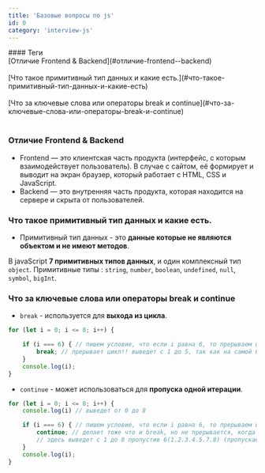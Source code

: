```yaml
---
title: 'Базовые вопросы по js'
id: 0
category: 'interview-js'
---
```


<div className = 'mdHead'>
#### Теги
<div className = 'tag_js'> [Отличие Frontend & Backend](#отличие-frontend--backend) </div><br/>
<div className = 'tag_js'> [Что такое примитивный тип данных и какие есть.](#что-такое-примитивный-тип-данных-и-какие-есть) </div><br/>
<div className = 'tag_js'> [Что за ключевые слова или операторы break и continue](#что-за-ключевые-слова-или-операторы-break-и-continue) </div><br/>

</div>

### Отличие Frontend & Backend
* Frontend — это клиентская часть продукта (интерфейс, с которым взаимодействует пользователь). В случае с сайтом, её формирует и выводит на экран браузер, который работает с HTML, CSS и JavaScript.
* Backend — это внутренняя часть продукта, которая находится на сервере и скрыта от пользователей.

### Что такое примитивный тип данных и какие есть.

* Примитивный тип данных - это <b>данные которые не являются объектом и не имеют методов</b>.

В javaScript <b>7 примитивных типов данных</b>, и один комплексный тип `object`.
Примитивные типы : `string`, `number`, `boolean`, `undefined`, `null`, `symbol`, `bigInt`.

### Что за ключевые слова или операторы break и continue

* `break` - используется для <b>выхода из цикла</b>.

```javaScript
for (let i = 0; i <= 8; i++) {

    if (i === 6) { // пишем условие, что если i равна 6, то прерываем цикл!
        break; // прерывает цикл!! выведет с 1 до 5, так как на самой 6 произошел break и все прервалось!
    }
    console.log(i);
}
```

* `continue` - может использоваться для <b>пропуска одной итерации</b>.
```javaScript
for (let i = 0; i <= 8; i++) {
    console.log(i) // выведет от 0 до 8

    if (i === 6) { // пишем условие, что если i равна 6, то прерываем цикл!!
        continue; // делает тоже что и break, но не прерывается, когда он доходит до 6 он сбрасывает цикл, а потом продолжает его опять
        // здесь выведет с 1 до 8 пропустив 6(1.2.3.4.5.7.8) (пропускает нужный шаг, по сути)
    }
    console.log(i);
}
```
